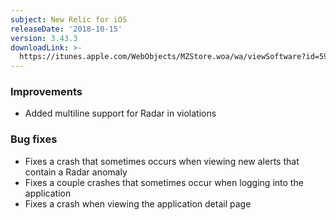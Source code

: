 ```yaml
---
subject: New Relic for iOS
releaseDate: '2018-10-15'
version: 3.43.3
downloadLink: >-
  https://itunes.apple.com/WebObjects/MZStore.woa/wa/viewSoftware?id=594038638&mt=8
---
```


### Improvements

* Added multiline support for Radar in violations

### Bug fixes

* Fixes a crash that sometimes occurs when viewing new alerts that contain a Radar anomaly
* Fixes a couple crashes that sometimes occur when logging into the application
* Fixes a crash when viewing the application detail page
